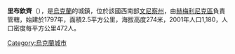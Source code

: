 {{Unreferenced|time=2016-11-19T03:13:26+00:00}}
{{coord|49|41|23|N|28|4|29|E|scale:30000|display=title}}

'''里布欽齊'''（{{lang-uk|Рибчинці}}），是[[烏克蘭|烏克蘭]]的城鎮，位於該國西南部[[文尼察州|文尼察州]]，由[[赫梅利尼克區|赫梅利尼克區]]負責管轄，始建於1797年，面積2.5平方公里，海拔高度274米，2001年人口1,180，人口密度每平方公里472人。

{{Ukraine-geo-stub}}
[[Category:烏克蘭城市|Category:烏克蘭城市]]